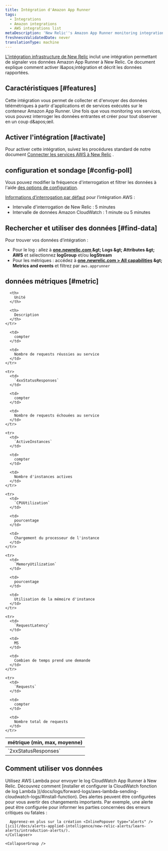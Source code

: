 ```yaml
---
title: Intégration d'Amazon App Runner
tags:
  - Integrations
  - Amazon integrations
  - AWS integrations list
metaDescription: 'New Relic''s Amazon App Runner monitoring integration: what data it reports, and how to enable it.'
freshnessValidatedDate: never
translationType: machine
---
```


[L'intégration infrastructure de New Relic](/docs/infrastructure/introduction-infra-monitoring) inclut une intégration permettant de signaler vos données Amazon App Runner à New Relic. Ce document explique comment activer l&amp;apos;intégration et décrit les données rapportées.

## Caractéristiques [#features]

Cette intégration vous permet de collecter et d'envoyer des données télémétriques à partir d'applications et de services exécutés sur le conteneur Amazon App Runner. Une fois que vous monitoring vos services, vous pouvez interroger les données entrantes et créer <InlinePopover type="dashboards" />pour tout observer en un coup d&amp;apos;œil.

## Activer l'intégration [#activate]

Pour activer cette intégration, suivez les procédures standard de notre document [Connecter les services AWS à New Relic](/docs/infrastructure/infrastructure-integrations/getting-started/connect-aws-integrations-infrastructure) .

## configuration et sondage [#config-poll]

Vous pouvez modifier la fréquence d'interrogation et filtrer les données à l'aide [des options de configuration](/docs/integrations/new-relic-integrations/getting-started/configure-polling-frequency-data-collection-cloud-integrations).

[Informations d’interrogation par défaut](/docs/infrastructure/amazon-integrations/aws-integrations-list/aws-polling-intervals-infrastructure-integrations) pour l’intégration AWS :

* Intervalle d'interrogation de New Relic : 5 minutes
* Intervalle de données Amazon CloudWatch : 1 minute ou 5 minutes

## Rechercher et utiliser des données [#find-data]

Pour trouver vos données d’intégration :

* Pour le log : allez à <DNT>**[one.newrelic.com ](https://one.newrelic.com)&amp;gt; Logs &amp;gt; Attributes &amp;gt; AWS**</DNT> et sélectionnez <DNT>**logGroup**</DNT> et/ou <DNT>**logStream**</DNT>
* Pour les métriques : accédez à <DNT>**[one.newrelic.com &gt; All capabilities](https://one.newrelic.com/all-capabilities) &amp;gt; Metrics and events**</DNT> et filtrez par `aws.apprunner`

## données métriques [#metric]

<table>
  <thead>
    <tr>
      <th style={{ width: "200px" }}>
        métrique (min, max, moyenne)
      </th>

      <th>
        Unité
      </th>

      <th>
        Description
      </th>
    </tr>
  </thead>

  <tbody>
    <tr>
      <td>
        `2xxStatusResponses`
      </td>

      <td>
        compter
      </td>

      <td>
        Nombre de requests réussies au service
      </td>
    </tr>

    <tr>
      <td>
        `4xxStatusResponses`
      </td>

      <td>
        compter
      </td>

      <td>
        Nombre de requests échouées au service
      </td>
    </tr>

    <tr>
      <td>
        `ActiveInstances`
      </td>

      <td>
        compter
      </td>

      <td>
        Nombre d'instances actives
      </td>
    </tr>

    <tr>
      <td>
        `CPUUtilization`
      </td>

      <td>
        pourcentage
      </td>

      <td>
        Chargement du processeur de l'instance
      </td>
    </tr>

    <tr>
      <td>
        `MemoryUtilization`
      </td>

      <td>
        pourcentage
      </td>

      <td>
        Utilisation de la mémoire d'instance
      </td>
    </tr>

    <tr>
      <td>
        `RequestLatency`
      </td>

      <td>
        MS
      </td>

      <td>
        Combien de temps prend une demande
      </td>
    </tr>

    <tr>
      <td>
        `Requests`
      </td>

      <td>
        compter
      </td>

      <td>
        Nombre total de requests
      </td>
    </tr>
  </tbody>
</table>

## Comment utiliser vos données

<CollapserGroup>
  <Collapser className="freq-link" id="logs" title="Log d'accès">
    Utilisez AWS Lambda pour envoyer le log CloudWatch App Runner à New Relic. Découvrez comment [installer et configurer la CloudWatch fonction de log Lambda ](/docs/logs/forward-logs/aws-lambda-sending-cloudwatch-logs/#install-function).
  </Collapser>

  <CollapserGroup>
    <Collapser className="freq-link" id="alerts" title="Créer des alertes">
      Des alertes peuvent être configurées pour vous avertir des changements importants. Par exemple, une alerte peut être configurée pour informer les parties concernées des erreurs critiques ou fatales :

      Apprenez-en plus sur la création <InlinePopover type="alerts" />[ici](/docs/alerts-applied-intelligence/new-relic-alerts/learn-alerts/introduction-alerts/).
    </Collapser>

    <CollapserGroup />
  </CollapserGroup>
</CollapserGroup>